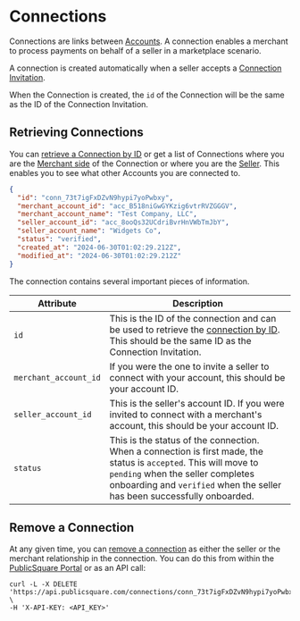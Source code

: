 # Connections

Connections are links between [Accounts](/concepts/accounts). A connection enables a merchant to process payments on behalf of a seller in a marketplace scenario.

A connection is created automatically when a seller accepts a [Connection Invitation](/api/accounts/create-connection-invitation).

When the Connection is created, the `id` of the Connection will be the same as the ID of the Connection Invitation.

## Retrieving Connections

You can [retrieve a Connection by ID](/api/accounts/get-connection-by-id) or get a list of Connections where you are the [Merchant side](/api/accounts/get-all-merchant-connections) of the Connection or where you are the [Seller](/api/accounts/get-all-seller-connections).
This enables you to see what other Accounts you are connected to.

```json showLineNumbers
{
  "id": "conn_73t7igFxDZvN9hypi7yoPwbxy",
  "merchant_account_id": "acc_B518niGwGYKzig6vtrRVZGGGV",
  "merchant_account_name": "Test Company, LLC",
  "seller_account_id": "acc_8ooQs32UCdriBvrHnVWbTmJbY",
  "seller_account_name": "Widgets Co",
  "status": "verified",
  "created_at": "2024-06-30T01:02:29.212Z",
  "modified_at": "2024-06-30T01:02:29.212Z"
}
```

The connection contains several important pieces of information.

| Attribute             | Description                                                                                                                                                                                                                       |
|-----------------------|-----------------------------------------------------------------------------------------------------------------------------------------------------------------------------------------------------------------------------------|
| `id`                  | This is the ID of the connection and can be used to retrieve the [connection by ID](/api/accounts/get-connection-by-id). This should be the same ID as the Connection Invitation.                                                 |
| `merchant_account_id` | If you were the one to invite a seller to connect with your account, this should be your account ID.                                                                                                                              |
| `seller_account_id`   | This is the seller's account ID. If you were invited to connect with a merchant's account, this should be your account ID.                                                                                                        |
| `status`              | This is the status of the connection. When a connection is first made, the status is `accepted`. This will move to `pending` when the seller completes onboarding and `verified` when the seller has been successfully onboarded. |

## Remove a Connection

At any given time, you can [remove a connection](/api/accounts/delete-connection) as either the seller or the merchant relationship in the connection. You can do this from within the [PublicSquare Portal](https://portal.publicsquare.com/connections) or as an API call:

```shell showLineNumbers
curl -L -X DELETE 'https://api.publicsquare.com/connections/conn_73t7igFxDZvN9hypi7yoPwbxy' \
-H 'X-API-KEY: <API_KEY>'
```
